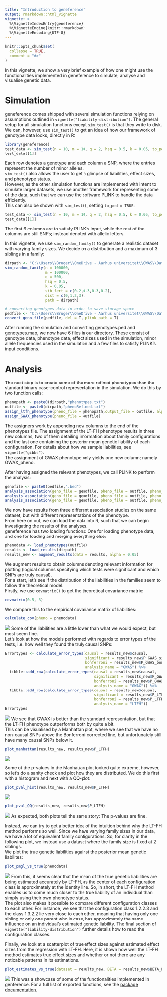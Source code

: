 ```yaml
---
title: "Introduction to geneference"
output: rmarkdown::html_vignette
vignette: >
  %\VignetteIndexEntry{geneference}
  %\VignetteEngine{knitr::rmarkdown}
  %\VignetteEncoding{UTF-8}
---
```


```r
knitr::opts_chunk$set(
  collapse = TRUE,
  comment = "#>"
)
```

In this vignette, we show a very brief example of how one might use the functionalities implemented in geneference to simulate, analyse and visualise genetic data.

# Simulation
geneference comes shipped with several simulation functions relying on assumptions outlined in `vignette("liability-distribution")`. The general setup for all simulation functions except `sim_test()` is that they write to disk.  
We can, however, use `sim_test()` to get an idea of how our framework of genotype data looks, directly in R:

```r
library(geneference)
test_data <- sim_test(n = 10, m = 10, q = 2, hsq = 0.5, k = 0.05, to_ped = FALSE)
test_data[[1]]
```
Each row denotes a genotype and each column a SNP, where the entries represent the number of minor alleles.  
`sim_test()` also allows the user to get a glimpse of liabilities, effect sizes, and phenotype status.  
However, as the other simulation functions are implemented with intent to simulate larger datasets, we use another framework for representing some of the data, such that we can use the software PLINK to handle the data efficiently.  
This can also be shown with `sim_test()`, setting `to_ped = TRUE`:
```r
test_data <- sim_test(n = 10, m = 10, q = 2, hsq = 0.5, k = 0.05, to_ped = TRUE)
test_data[[1]]
```
The first 6 columns are to satisfy PLINK's input, while the rest of the columns are still SNPs; instead denoted with allelic letters.

In this vignette, we use `sim_random_family()` to generate a realistic dataset with varying family sizes. We decide on a distribution and a maximum of 3 siblings in a family:
```r
dirpath <- "C:\\Users\\Bruger\\OneDrive - Aarhus universitet\\GWAS\\Data\\IntroData\\"
sim_random_family(n = 100000,
                  m = 100000,
                  q = 500,
                  hsq = 0.5,
                  k = 0.05,
                  sib_fert = c(0.2,0.3,0.3,0.2),
                  dist = c(0,1,2,3),
                  path = dirpath)

# converting genotypes data in order to save storage space
pedfile <- "C:\\Users\\Bruger\\OneDrive - Aarhus universitet\\GWAS\\Data\\IntroData\\genotypes"
convert_geno_file(pedfile, del = T, plink_path = T)
```
After running the simulation and converting genotypes.ped and genotypes.map, we now have 6 files in our directory. These consist of genotype data, phenotype data, effect sizes used in the simulation, minor allele frequencies used in the simulation and a few files to satisfy PLINK's input conditions.

# Analysis
The next step is to create some of the more refined phenotypes than the standard binary case-control representation in the simulation. We do this by two function calls:
```r
phenopath <- paste0(dirpath,"phenotypes.txt")
outfile <- paste0(dirpath,"phenoRefined.txt")
assign_ltfh_phenotype(pheno_file = phenopath,output_file = outfile, alpha = 0.05)
assign_GWAX_phenotype(pheno_file = outfile)
```
The assigners work by appending new columns to the end of the phenotypes file. The assignment of the LT-FH phenotype results in three new columns, two of them detailing information about family configurations and the last one containing the posterior mean genetic liability of each configuration. For details about how we sample liabilities, see `vignette("gibbs")`.  
The assignment of GWAX phenotype only yields one new column; namely GWAX_pheno.

After having assigned the relevant phenotypes, we call PLINK to perform the analysis:
```r
genofile <- paste0(pedfile,".bed")
analysis_association(geno_file = genofile, pheno_file = outfile, pheno_name = "LTFH_pheno", out_dir = dirpath)
analysis_association(geno_file = genofile, pheno_file = outfile, pheno_name = "GWAX_pheno", out_dir = dirpath)
analysis_association(geno_file = genofile, pheno_file = outfile, pheno_name = "pheno", out_dir = dirpath)
```
We now have results from three different association studies on the same dataset, but with different representations of the phenotype.  
From here on out, we can load the data into R, such that we can begin investigating the results of the analyses.  
geneference has two loading functions: One for loading phenotype data, and one for loading and merging everything else:
```r
phenodata <- load_phenotypes(outfile)
results <- load_results(dirpath)
results_new <- augment_results(data = results, alpha = 0.05)
```
We augment results to obtain columns denoting relevant information for plotting (logical columns specifying which tests were significant and which SNPs are truly causal).  
For a start, let's see if the distribution of the liabilities in the families seem to follow the theoretical model.  
Firstly, we use `covmatrix()` to get the theoretical covariance matrix:
```r
covmatrix(0.5, 3)
```
We compare this to the empirical covariance matrix of liabilities:
```r
calculate_cov(pheno = phenodata)
```
![](../man/figures/intro_calcov.png)
Some of the liabilities are a little lower than what we would expect, but most seem fine.  
Let's look at how the models performed with regards to error types of the tests, i.e. how well they found the truly causal SNPs:
```r
Errortypes <- calculate_error_types(causal = results_new$causal,
                                    significant = results_new$P_GWAS_significant,
                                    bonferroni = results_new$P_GWAS_bonferroni,
                                    analysis_name = "GWAS") %>% 
  tibble::add_row(calculate_error_types(causal = results_new$causal,
                                        significant = results_new$P_GWAX_significant,
                                        bonferroni = results_new$P_GWAX_bonferroni,
                                        analysis_name = "GWAX")) %>% 
  tibble::add_row(calculate_error_types(causal = results_new$causal,
                                        significant = results_new$P_LTFH_significant,
                                        bonferroni = results_new$P_LTFH_bonferroni,
                                        analysis_name = "LTFH"))
Errortypes
```
![](../man/figures/intro_errtbl.png)
We see that GWAX is better than the standard representation, but that the LT-FH phenotype outperforms both by quite a bit.  
This can be visualised by a Manhattan plot, where we see that we have no non-causal SNPs above the Bonferroni-corrected line, but unfortunately still have many causal SNPs below it.
```r
plot_manhattan(results_new, results_new$P_LTFH)
```
![](../man/figures/intro_manhattan.png)

Some of the p-values in the Manhattan plot looked quite extreme, however, so let's do a sanity check and plot how they are distributed. We do this first with a histogram and next with a QQ-plot:
```r
plot_pval_hist(results_new, results_new$P_LTFH)
```
![](../man/figures/intro_phist.png)

```r
plot_pval_QQ(results_new, results_new$P_LTFH)
```
![](../man/figures/intro_pqq.png)
As expected, both plots tell the same story: The p-values are fine.

Instead, we can try to get a better idea of the intuition behind why the LT-FH method performs so well. Since we have varying family sizes in our data, we have a lot of equivalent family configurations. So, for clarity in the following plot, we instead use a dataset where the family size is fixed at 2 siblings.  
We plot the true genetic liabilities against the posterior mean genetic liabilites:
```r
plot_pmgl_vs_true(phenodata)
```
![](../man/figures/intro_pmgl.png)
From this, it seems clear that the mean of the true genetic liabilities are being estimated accurately by LT-FH, as the center of each configuration class is approximately at the identity line. So, in short, the LT-FH method enables us to come much closer to the true liability of an individual than simply using their own phenotype status.  
The plot also makes it possible to compare different configuration classes to each other. For instance, we see that the configuration class 1.2.2.3 and the class 1.3.2.2 lie very close to each other, meaning that having only one sibling or only one parent who is case, has approximately the same influence on an individual's estimated genetic liability. The final section of `vignette("liability-distribution")` further details how to read the configuration classes.

Finally, we look at a scatterplot of true effect sizes against estimated effect sizes from the regression with LT-FH. Here, it is shown how well the LT-FH method estimates true effect sizes and whether or not there are any noticable patterns in its estimations.
```r
plot_estimates_vs_true(dataset = results_new, BETA = results_new$BETA_LTFH, P = results_new$P_LTFH, bonferroni = results_new$P_LTFH_bonferroni, true_effect = results_new$beta)
```
![](../man/figures/intro_beta-comp.png)
This was a showcase of some of the functionalities implemented in genference. For a full list of exported functions, see the [package documentation](https://firegutter.github.io/geneference/reference/index.html).
